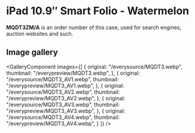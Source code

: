 
# iPad 10.9″ Smart Folio - Watermelon

<Callout type='info' emoji='👉🏻'>**MQDT3ZM/A** is an order number of this case, used for search engines, auction websites and such.</Callout>

## Image gallery

<GalleryComponent
    images={[
      {
        original: "/everysource/MQDT3.webp",
        thumbnail: "/everypreview/MQDT3.webp",
      },
      {
        original: "/everysource/MQDT3_AV1.webp",
        thumbnail: "/everypreview/MQDT3_AV1.webp",
      },
      {
        original: "/everysource/MQDT3_AV2.webp",
        thumbnail: "/everypreview/MQDT3_AV2.webp",
      },
      {
        original: "/everysource/MQDT3_AV3.webp",
        thumbnail: "/everypreview/MQDT3_AV3.webp",
      },
      {
        original: "/everysource/MQDT3_AV4.webp",
        thumbnail: "/everypreview/MQDT3_AV4.webp",
      }
    ]}
  />
